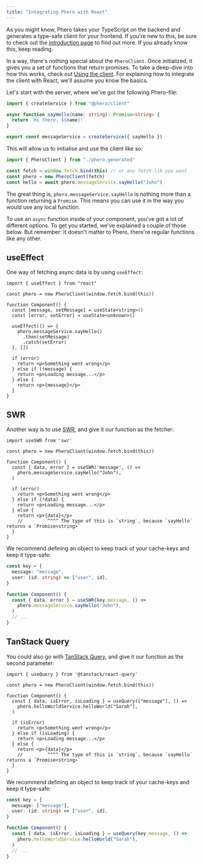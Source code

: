 ```yaml
---
title: "Integrating Phero with React"
---
```


As you might know, Phero takes your TypeScript on the backend and generates a type-safe client for your frontend. If you're new to this, be sure to check out the [introduction page](/docs/introduction) to find out more. If you already know this, keep reading.

In a way, there's nothing special about the `PheroClient`. Once initialized, it gives you a set of functions that return promises. To take a deep-dive into how this works, check out [Using the client](/docs/using-phero/using-the-client). For explaining how to integrate the client with React, we'll assume you know the basics.

Let's start with the server, where we've got the following Phero-file:

```ts
import { createService } from "@phero/client"

async function sayHello(name: string): Promise<string> {
  return `Hi there, ${name}!`
}

export const messageService = createService({ sayHello })
```

This will allow us to initialise and use the client like so:

```ts
import { PheroClient } from "./phero.generated"

const fetch = window.fetch.bind(this) // or any fetch-lib you want
const phero = new PheroClient(fetch)
const hello = await phero.messageService.sayHello("John")
```

The great thing is, `phero.messageService.sayHello` is nothing more than a function returning a `Promise`. This means you can use it in the way you would use any local function.

To use an `async` function inside of your component, you've got a lot of different options. To get you started, we've explained a couple of those below. But remember: It doesn't matter to Phero, there're regular functions like any other.

## useEffect

One way of fetching async data is by using `useEffect`:

```tsx
import { useEffect } from "react"

const phero = new PheroClient(window.fetch.bind(this))

function Component() {
  const [message, setMessage] = useState<string>()
  const [error, setError] = useState<unknown>()

  useEffect(() => {
    phero.messageService.sayHello()
      .then(setMessage)
      .catch(setError)
  }, [])

  if (error)
    return <p>Something went wrong</p>
  } else if (!message) {
    return <p>Loading message...</p>
  } else {
    return <p>{message}</p>
  }
}
```

## SWR

Another way is to use [SWR](https://swr.vercel.app), and give it our function as the fetcher:

```tsx
import useSWR from 'swr'

const phero = new PheroClient(window.fetch.bind(this))

function Component() {
  const { data, error } = useSWR('message', () =>
    phero.messageService.sayHello("John"),
  )

  if (error)
    return <p>Something went wrong</p>
  } else if (!data) {
    return <p>Loading message...</p>
  } else {
    return <p>{data}</p>
    //         ^^^^ The type of this is `string`, because `sayHello` returns a `Promise<string>`
  }
}
```

We recommend defining an object to keep track of your cache-keys and keep it type-safe:

```ts
const key = {
  message: "message",
  user: (id: string) => ["user", id],
}

function Component() {
  const { data, error } = useSWR(key.message, () =>
    phero.messageService.sayHello("John"),
  )
  // ...
}
```

## TanStack Query

You could also go with [TanStack Query](https://tanstack.com/query/v4/?from=reactQueryV3&original=https://react-query-v3.tanstack.com/), and give it our function as the second parameter:

```tsx
import { useQuery } from '@tanstack/react-query'

const phero = new PheroClient(window.fetch.bind(this))

function Component() {
  const { data, isError, isLoading } = useQuery(["message"], () =>
    phero.helloWorldService.helloWorld("Sarah"),
  )

  if (isError)
    return <p>Something went wrong</p>
  } else if (isLoading) {
    return <p>Loading message...</p>
  } else {
    return <p>{data}</p>
    //         ^^^^ The type of this is `string`, because `sayHello` returns a `Promise<string>`
  }
}
```

We recommend defining an object to keep track of your cache-keys and keep it type-safe:

```ts
const key = {
  message: ["message"],
  user: (id: string) => ["user", id],
}

function Component() {
  const { data, isError, isLoading } = useQuery(key.message, () =>
    phero.helloWorldService.helloWorld("Sarah"),
  )
  // ...
}
```
